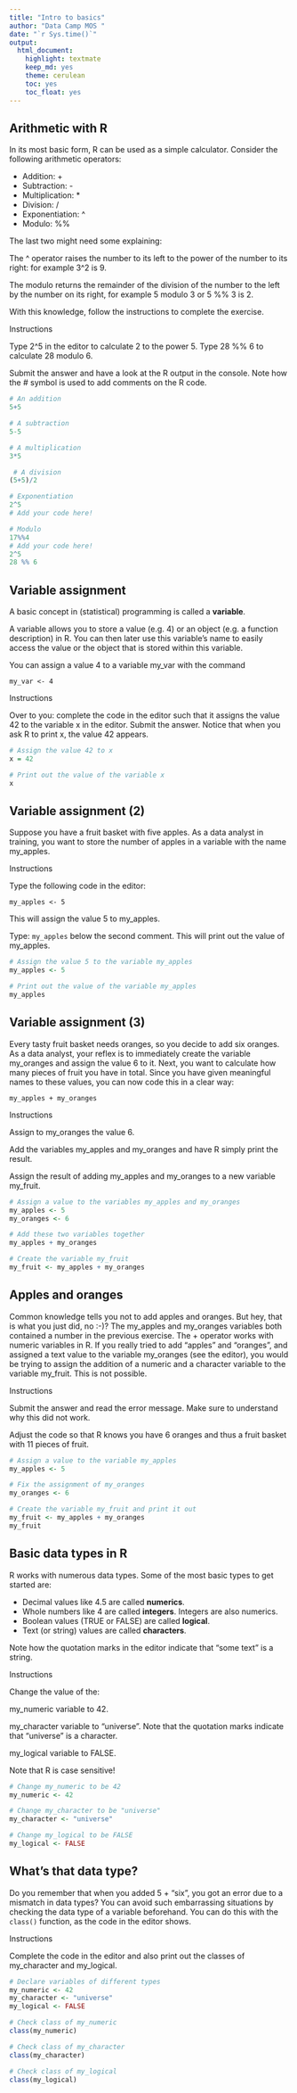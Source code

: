 ```yaml
---
title: "Intro to basics"
author: "Data Camp MOS "
date: "`r Sys.time()`"
output: 
  html_document: 
    highlight: textmate
    keep_md: yes
    theme: cerulean
    toc: yes
    toc_float: yes
---
```


## Arithmetic with R

In its most basic form, R can be used as a simple calculator. Consider the following arithmetic operators:

+ Addition: +
+ Subtraction: -
+ Multiplication: *
+ Division: /
+ Exponentiation: ^
+ Modulo: %%

The last two might need some explaining:

The ^ operator raises the number to its left to the power of the number to its right: for example 3^2 is 9.

The modulo returns the remainder of the division of the number to the left by the number on its right, for example 5 modulo 3 or 5 %% 3 is 2.

With this knowledge, follow the instructions to complete the exercise.

Instructions

Type 2^5 in the editor to calculate 2 to the power 5.
Type 28 %% 6 to calculate 28 modulo 6.

Submit the answer and have a look at the R output in the console.
Note how the # symbol is used to add comments on the R code.

```r
# An addition
5+5 

# A subtraction
5-5 

# A multiplication
3*5

 # A division
(5+5)/2 

# Exponentiation
2^5
# Add your code here!

# Modulo
17%%4
# Add your code here!
2^5
28 %% 6
```

## Variable assignment

A basic concept in (statistical) programming is called a **variable**.

A variable allows you to store a value (e.g. 4) or an object (e.g. a function description) in R. You can then later use this variable's name to easily access the value or the object that is stored within this variable.

You can assign a value 4 to a variable my_var with the command

```
my_var <- 4
```

Instructions

Over to you: complete the code in the editor such that it assigns the value 42 to the variable x in the editor. Submit the answer. Notice that when you ask R to print x, the value 42 appears.

```r
# Assign the value 42 to x
x = 42

# Print out the value of the variable x
x

```

## Variable assignment (2)

Suppose you have a fruit basket with five apples. As a data analyst in training, you want to store the number of apples in a variable with the name my_apples.

Instructions

Type the following code in the editor:

```
my_apples <- 5
```
This will assign the value 5 to my_apples.

Type: `my_apples` below the second comment. This will print out the value of my_apples.

```r
# Assign the value 5 to the variable my_apples
my_apples <- 5

# Print out the value of the variable my_apples
my_apples 

```

## Variable assignment (3)

Every tasty fruit basket needs oranges, so you decide to add six oranges. As a data analyst, your reflex is to immediately create the variable my_oranges and assign the value 6 to it. Next, you want to calculate how many pieces of fruit you have in total. Since you have given meaningful names to these values, you can now code this in a clear way:

```
my_apples + my_oranges
```
Instructions

Assign to my_oranges the value 6.

Add the variables my_apples and my_oranges and have R simply print the result.

Assign the result of adding my_apples and my_oranges to a new variable my_fruit.

```r
# Assign a value to the variables my_apples and my_oranges
my_apples <- 5
my_oranges <- 6

# Add these two variables together
my_apples + my_oranges

# Create the variable my_fruit
my_fruit <- my_apples + my_oranges
```
## Apples and oranges

Common knowledge tells you not to add apples and oranges. But hey, that is what you just did, no :-)? The my_apples and my_oranges variables both contained a number in the previous exercise. The + operator works with numeric variables in R. If you really tried to add "apples" and "oranges", and assigned a text value to the variable my_oranges (see the editor), you would be trying to assign the addition of a numeric and a character variable to the variable my_fruit. This is not possible.

Instructions

Submit the answer and read the error message. Make sure to understand why this did not work.

Adjust the code so that R knows you have 6 oranges and thus a fruit basket with 11 pieces of fruit.

```r
# Assign a value to the variable my_apples
my_apples <- 5 

# Fix the assignment of my_oranges
my_oranges <- 6 

# Create the variable my_fruit and print it out
my_fruit <- my_apples + my_oranges 
my_fruit
```
## Basic data types in R
R works with numerous data types. Some of the most basic types to get started are:

+ Decimal values like 4.5 are called **numerics**.
+ Whole numbers like 4 are called **integers**. Integers are also numerics.
+ Boolean values (TRUE or FALSE) are called **logical**.
+ Text (or string) values are called **characters**.

Note how the quotation marks in the editor indicate that "some text" is a string.

Instructions

Change the value of the:

my_numeric variable to 42.

my_character variable to "universe". Note that the quotation marks indicate that "universe" is a character.

my_logical variable to FALSE.

Note that R is case sensitive!

```r
# Change my_numeric to be 42
my_numeric <- 42

# Change my_character to be "universe"
my_character <- "universe"

# Change my_logical to be FALSE
my_logical <- FALSE
```

## What's that data type?

Do you remember that when you added 5 + "six", you got an error due to a mismatch in data types? You can avoid such embarrassing situations by checking the data type of a variable beforehand. You can do this with the `class()` function, as the code in the editor shows.

Instructions

Complete the code in the editor and also print out the classes of my_character and my_logical.

```r
# Declare variables of different types
my_numeric <- 42
my_character <- "universe"
my_logical <- FALSE 

# Check class of my_numeric
class(my_numeric)

# Check class of my_character
class(my_character)

# Check class of my_logical
class(my_logical)
```

